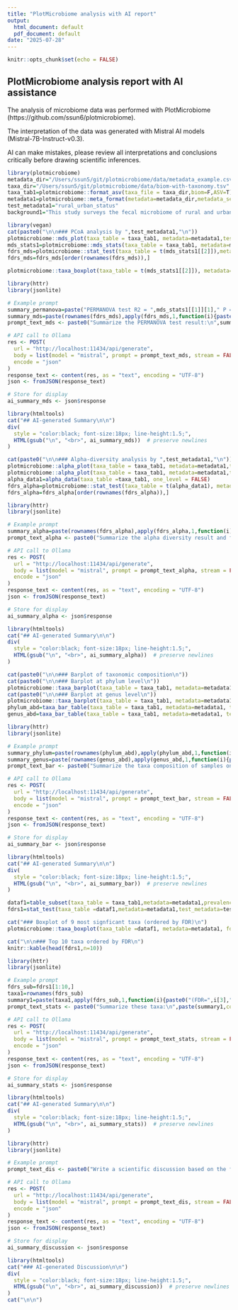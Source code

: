 ```yaml
---
title: "PlotMicrobiome analysis with AI report"
output:
  html_document: default
  pdf_document: default
date: "2025-07-28"
---
```


```r
knitr::opts_chunk$set(echo = FALSE)
```

## PlotMicrobiome analysis report with AI assistance

The analysis of microbiome data was performed with PlotMicrobiome (https://github.com/ssun6/plotmicrobiome). 

The interpretation of the data was generated with Mistral AI models (Mistral-7B-Instruct-v0.3). 

AI can make mistakes, please review all interpretations and conclusions critically before drawing scientific inferences.

```r
library(plotmicrobiome)
metadata_dir="/Users/ssun5/git/plotmicrobiome/data/metadata_example.csv"
taxa_dir="/Users/ssun5/git/plotmicrobiome/data/biom-with-taxonomy.tsv"
taxa_tab1=plotmicrobiome::format_asv(taxa_file = taxa_dir,biom=F,ASV=T)
metadata1=plotmicrobiome::meta_format(metadata=metadata_dir,metadata_sep=",",meta_sample_name_col=1)
test_metadata1="rural_urban_status"
background1="This study surveys the fecal microbiome of rural and urban populations in China."
```

```r
library(vegan)
cat(paste0("\n\n### PCoA analysis by ",test_metadata1,"\n"))
plotmicrobiome::mds_plot(taxa_table = taxa_tab1, metadata=metadata1,test_metadata=test_metadata1,log_norm = F, taxa_level = "genus",method_mds = "pcoa",palette_group=c("#FF5733","#3498DB","#E74C3C","#2ECC71","#9B59B6","#F39C12","#1ABC9C","#D35400"),distance_type="bray")
mds_stats1=plotmicrobiome::mds_stats(taxa_table = taxa_tab1, metadata=metadata1,test_metadata=test_metadata1,log_norm = F)
fdrs_mds=plotmicrobiome::stat_test(taxa_table = t(mds_stats1[[2]]),metadata=metadata1,test_metadata=test_metadata1,test_metadata_continuous=F,log_norm=F,method="wilcoxon") 
fdrs_mds=fdrs_mds[order(rownames(fdrs_mds)),]
```

```r
plotmicrobiome::taxa_boxplot(taxa_table = t(mds_stats1[[2]]), metadata=metadata1,test_metadata=test_metadata1,one_level = T, fdrs = fdrs_mds,log_norm = T,cutoff = 1.1,ylab="MDS Coordinates")
```

```r
library(httr)
library(jsonlite)

# Example prompt
summary_permanova=paste("PERMANOVA test R2 = ",mds_stats1[[1]][1]," P =",mds_stats1[[1]][2])
summary_mds=paste(rownames(fdrs_mds),apply(fdrs_mds,1,function(i){paste0("(FDR=",i[3],", enriched in ",test_metadata1," group  ",i[4],")")}))
prompt_text_mds <- paste0("Summarize the PERMANOVA test result:\n",summary_permanova,"\n Discussion the separation of samples on MDS axes: ",paste(summary_mds,collapse = "\n"))

# API call to Ollama
res <- POST(
  url = "http://localhost:11434/api/generate",
  body = list(model = "mistral", prompt = prompt_text_mds, stream = FALSE),
  encode = "json"
)
response_text <- content(res, as = "text", encoding = "UTF-8")
json <- fromJSON(response_text)

# Store for display
ai_summary_mds <- json$response

library(htmltools)
cat("## AI-generated Summary\n\n")
div(
  style = "color:black; font-size:18px; line-height:1.5;",
  HTML(gsub("\n", "<br>", ai_summary_mds))  # preserve newlines
)
```

```r
cat(paste0("\n\n### Alpha-diversity analysis by ",test_metadata1,"\n"))
plotmicrobiome::alpha_plot(taxa_table = taxa_tab1, metadata=metadata1,test_metadata=test_metadata1,taxa_level = "genus",method = "wilcoxon", palette_group=c("#FF5733","#3498DB","#E74C3C","#2ECC71","#9B59B6","#F39C12","#1ABC9C","#D35400"))
plotmicrobiome::alpha_plot(taxa_table = taxa_tab1, metadata=metadata1,test_metadata=test_metadata1,taxa_level = "species",method = "wilcoxon", palette_group=c("#FF5733","#3498DB","#E74C3C","#2ECC71","#9B59B6","#F39C12","#1ABC9C","#D35400"))
alpha_data1=alpha_data(taxa_table =taxa_tab1, one_level = FALSE)
fdrs_alpha=plotmicrobiome::stat_test(taxa_table = t(alpha_data1), metadata=metadata1, test_metadata=test_metadata1, test_metadata_continuous=F, log_norm=F, method="wilcoxon") 
fdrs_alpha=fdrs_alpha[order(rownames(fdrs_alpha)),]

```

```r
library(httr)
library(jsonlite)

# Example prompt
summary_alpha=paste(rownames(fdrs_alpha),apply(fdrs_alpha,1,function(i){paste0("(FDR=",i[3],", enriched in ",test_metadata1," group  ",i[4],")")}))
prompt_text_alpha <- paste0("Summarize the alpha diversity result and focus on genus and species level. :\n", paste(summary_alpha, collapse = "\n"))

# API call to Ollama
res <- POST(
  url = "http://localhost:11434/api/generate",
  body = list(model = "mistral", prompt = prompt_text_alpha, stream = FALSE),
  encode = "json"
)
response_text <- content(res, as = "text", encoding = "UTF-8")
json <- fromJSON(response_text)

# Store for display
ai_summary_alpha <- json$response

library(htmltools)
cat("## AI-generated Summary\n\n")
div(
  style = "color:black; font-size:18px; line-height:1.5;",
  HTML(gsub("\n", "<br>", ai_summary_alpha))  # preserve newlines
)
```


```r
cat(paste0("\n\n### Barplot of taxonomic composition\n"))
cat(paste0("\n\n### Barplot at phylum level\n"))
plotmicrobiome::taxa_barplot(taxa_table = taxa_tab1, metadata=metadata1, test_metadata=test_metadata1,one_level = F, test_metadata_order = "default", num_taxa = 10,  taxa_level = "phylum", xlab_direction = 1, legend_size = 1,   palette_group = "default")  
cat(paste0("\n\n### Barplot at genus level\n"))
plotmicrobiome::taxa_barplot(taxa_table = taxa_tab1, metadata=metadata1, test_metadata=test_metadata1,one_level = F, test_metadata_order = "default", num_taxa = 15,  taxa_level = "genus", xlab_direction = 1, legend_size = 1,   palette_group = "default")  
phylum_abd=taxa_bar_table(taxa_table = taxa_tab1, metadata=metadata1, test_metadata=test_metadata1, one_level=F, test_metadata_order="default", num_taxa=10, taxa_level="phylum")
genus_abd=taxa_bar_table(taxa_table = taxa_tab1, metadata=metadata1, test_metadata=test_metadata1, one_level=F, test_metadata_order="default", num_taxa=10, taxa_level="genus")
```

```r
library(httr)
library(jsonlite)

# Example prompt
summary_phylum=paste(rownames(phylum_abd),apply(phylum_abd,1,function(i){paste0("(abundance in ",colnames(phylum_abd)[1], "group =",i[1],"%, abundance in ",colnames(phylum_abd)[2],"group = ",i[2],"%)")}))
summary_genus=paste(rownames(genus_abd),apply(genus_abd,1,function(i){paste0("(abundance in ",colnames(genus_abd)[1], "group =",i[1],"%, abundance in ",colnames(genus_abd)[2],"group = ",i[2],"%)")}))
prompt_text_bar <- paste0("Summarize the taxa composition of samples on phylum and genus level (don't use the word significant):\n", paste(summary_phylum, collapse = "\n"), paste(summary_genus, collapse = "\n"))

# API call to Ollama
res <- POST(
  url = "http://localhost:11434/api/generate",
  body = list(model = "mistral", prompt = prompt_text_bar, stream = FALSE),
  encode = "json"
)
response_text <- content(res, as = "text", encoding = "UTF-8")
json <- fromJSON(response_text)

# Store for display
ai_summary_bar <- json$response

library(htmltools)
cat("## AI-generated Summary\n\n")
div(
  style = "color:black; font-size:18px; line-height:1.5;",
  HTML(gsub("\n", "<br>", ai_summary_bar))  # preserve newlines
)
```


```r
dataf1=table_subset(taxa_table = taxa_tab1,metadata=metadata1,prevalence_cutoff = 0.25, abundance_cutoff = 0,one_level=FALSE,exclude_ASV_strain = TRUE)
fdrs1=stat_test(taxa_table =dataf1,metadata=metadata1,test_metadata=test_metadata1,method="wilcoxon",log_norm=FALSE,test_metadata_continuous=F)

cat("### Boxplot of 9 most signficant taxa (ordered by FDR)\n")
plotmicrobiome::taxa_boxplot(taxa_table =dataf1, metadata=metadata1, fdrs=fdrs1, test_metadata=test_metadata1,        test_metadata_order="default", one_level=FALSE,cutoff=0.1, page=1, ylab="Normalized abundance", xlab_direction=1,palette_group=c("#3498DB","#E74C3C","#2ECC71","#9B59B6","#F39C12","#1ABC9C","#D35400","hotpink","darkgrey"))

cat("\n\n### Top 10 taxa ordered by FDR\n")
knitr::kable(head(fdrs1,n=10))

```


```r
library(httr)
library(jsonlite)

# Example prompt
fdrs_sub=fdrs1[1:10,]
taxa1=rownames(fdrs_sub)
summary1=paste(taxa1,apply(fdrs_sub,1,function(i){paste0("(FDR=",i[3],", log2FC=",i[5],", enriched in ",test_metadata1,"group  ",i[4],")")}))
prompt_text_stats <- paste0("Summarize these taxa:\n",paste(summary1,collapse = "\n"))

# API call to Ollama
res <- POST(
  url = "http://localhost:11434/api/generate",
  body = list(model = "mistral", prompt = prompt_text_stats, stream = FALSE),
  encode = "json"
)
response_text <- content(res, as = "text", encoding = "UTF-8")
json <- fromJSON(response_text)

# Store for display
ai_summary_stats <- json$response

library(htmltools)
cat("## AI-generated Summary\n\n")
div(
  style = "color:black; font-size:18px; line-height:1.5;",
  HTML(gsub("\n", "<br>", ai_summary_stats))  # preserve newlines
)
```

```r
library(httr)
library(jsonlite)

# Example prompt
prompt_text_dis <- paste0("Write a scientific discussion based on the following results:\n",paste(background1,ai_summary_mds, ai_summary_alpha, ai_summary_bar,ai_summary_stats,collapse = "\n"))

# API call to Ollama
res <- POST(
  url = "http://localhost:11434/api/generate",
  body = list(model = "mistral", prompt = prompt_text_dis, stream = FALSE),
  encode = "json"
)
response_text <- content(res, as = "text", encoding = "UTF-8")
json <- fromJSON(response_text)

# Store for display
ai_summary_discussion <- json$response

library(htmltools)
cat("### AI-generated Discussion\n\n")
div(
  style = "color:black; font-size:18px; line-height:1.5;",
  HTML(gsub("\n", "<br>", ai_summary_discussion))  # preserve newlines
)
cat("\n\n")
```